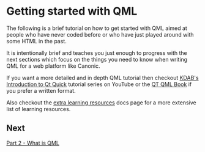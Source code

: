 # Getting started with QML

The following is a brief tutorial on how to get started with QML aimed at people who have never coded before or who have just played around with some HTML in the past.

It is intentionally brief and teaches you just enough to progress with the next sections which focus on the things you need to know when writing QML for a web platform like Canonic.

If you want a more detailed and in depth QML tutorial then checkout [KDAB's Introduction to Qt Quick](https://www.youtube.com/watch?v=JxyTkXLbcV4&list=PL6CJYn40gN6hdNC1IGQZfVI707dh9DPRc) tutorial series on YouTube or the [QT QML Book](https://www.qt.io/product/qt6/qml-book) if you prefer a written format.

Also checkout the [extra learning resources](/extra-learning-resources) docs page for a more extensive list of learning resources.


## Next
[Part 2 - What is QML](/what-is-qml)

